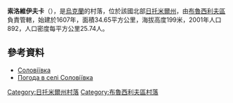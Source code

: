 {{coord|50|11|53|N|29|32|48|E|scale:30000|display=title}}

'''索洛維伊夫卡'''（{{lang-uk|Соловіївка}}），是[[烏克蘭|烏克蘭]]的村落，位於該國北部[[日托米爾州|日托米爾州]]，由[[布魯西利夫區|布魯西利夫區]]負責管轄，始建於1607年，面積34.65平方公里，海拔高度199米，2001年人口892，人口密度每平方公里25.74人。

==參考資料==
*[http://w1.c1.rada.gov.ua/pls/z7502/A005?rdat1=14.10.2012&rf7571=8909 Соловіївка]{{dead link|date=2018年4月 |bot=InternetArchiveBot |fix-attempted=yes }}
* [http://weather.in.ua/ua/zhitomirskaja/24449 Погода в селі Соловіївка]

{{DEFAULTSORT:Соловіївка}}
[[Category:日托米爾州村落|Category:日托米爾州村落]]
[[Category:布魯西利夫區村落|Category:布魯西利夫區村落]]


{{Zhytomyr-geo-stub}}